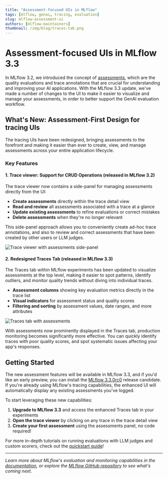 ```yaml
---
title: "Assessment-focused UIs in MLflow"
tags: [mlflow, genai, tracing, evaluation]
slug: mlflow-assessment-ui
authors: [mlflow-maintainers]
thumbnail: /img/blog/traces-tab.png
---
```


# Assessment-focused UIs in MLflow 3.3

In MLflow 3.2, we introduced the concept of [assessments](https://mlflow.org/docs/latest/genai/assessments/feedback/), which are the quality evaluations and trace annotations that are crucial for understanding and improving your AI applications. With the MLflow 3.3 update, we've made a number of changes to the UI to make it easier to visualize and manage your assessments, in order to better support the GenAI evaluation workflow.

## What's New: Assessment-First Design for tracing UIs

The tracing UIs have been redesigned, bringing assessments to the forefront and making it easier than ever to create, view, and manage assessments across your entire application lifecycle.

### Key Features

#### 1. Trace viewer: Support for CRUD Operations (released in MLflow 3.2)

The trace viewer now contains a side-panel for managing assessments directly from the UI:

- **Create assessments** directly within the trace detail view
- **Read and review** all assessments associated with a trace at a glance
- **Update existing assessments** to refine evaluations or correct mistakes
- **Delete assessments** when they're no longer relevant

This side-panel approach allows you to conveniently create ad-hoc trace annotations, and also to review and correct assessments that have been created by other users or LLM judges.

![Trace viewer with assessments side-panel](trace-ui.png)

#### 2. Redesigned Traces Tab (released in MLflow 3.3)

The Traces tab within MLflow experiments has been updated to visualize assessments at the top level, making it easier to spot patterns, identify outliers, and monitor quality trends without diving into individual traces.

- **Assessment columns** showing key evaluation metrics directly in the trace list
- **Visual indicators** for assessment status and quality scores
- **Filtering and sorting** by assessment values, date ranges, and more attributes

![Traces tab with assessments](traces-tab.png)

With assessments now prominently displayed in the Traces tab, production monitoring becomes significantly more effective. You can quickly identify traces with poor quality scores, and spot systematic issues affecting your app's responses.

## Getting Started

The new assessment features will be available in MLflow 3.3, and if you'd like an early preview, you can install the [MLflow 3.3.0rc0](https://mlflow.org/releases/3.3.0rc0) release candidate. If you're already using MLflow's tracing capabilities, the enhanced UI will automatically display any existing assessments you've logged.

To start leveraging these new capabilities:

1. **Upgrade to MLflow 3.3** and access the enhanced Traces tab in your experiments
2. **Open the trace viewer** by clicking on any trace in the trace detail view
3. **Create your first assessment** using the assessments panel, no code required!

For more in-depth tutorials on running evaluations with LLM judges and custom scorers, check out the [quickstart guide](https://mlflow.org/docs/latest/genai/eval-monitor/quickstart/)!

---

_Learn more about MLflow's evaluation and monitoring capabilities in the [documentation](https://mlflow.org/docs/latest/genai/eval-monitor/), or explore the [MLflow GitHub repository](https://github.com/mlflow/mlflow) to see what's coming next._
